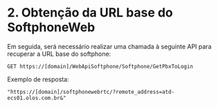# 2.	Obtenção da URL base do SoftphoneWeb

Em seguida, será necessário realizar uma chamada à seguinte API para recuperar a URL base do softphone:

```
GET https://[domain]/WebApiSoftphone/Softphone/GetPbxToLogin
```

Exemplo de resposta:

```
"https://[domain]/softphonewebrtc/?remote_address=atd-ecs01.olos.com.br&"
``` 